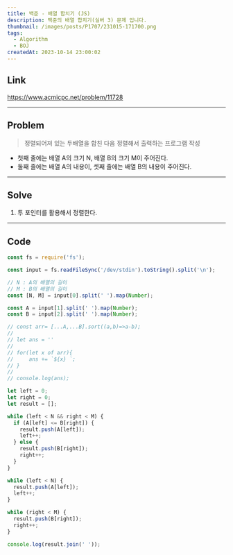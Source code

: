 ```yaml
---
title: 백준 - 배열 합치기 (JS)
description: 백준의 배열 합치기(실버 3) 문제 입니다.
thumbnail: /images/posts/P1707/231015-171700.png
tags:
  - Algorithm
  - BOJ
createdAt: 2023-10-14 23:00:02
---
```


## Link

https://www.acmicpc.net/problem/11728

<hr />

## Problem

> 정렬되어져 있는 두배열을 합친 다음 정렬해서 출력하는 프로그램 작성

- 첫째 줄에는 배열 A의 크기 N, 배열 B의 크기 M이 주어진다.
- 둘째 줄에는 배열 A의 내용이, 셋째 줄에는 배열 B의 내용이 주어진다.

<hr />

## Solve

1. 투 포인터를 활용해서 정렬한다.

<hr />

## Code

```javascript
const fs = require('fs');

const input = fs.readFileSync('/dev/stdin').toString().split('\n');

// N : A의 배열의 길이
// M : B의 배열의 길이
const [N, M] = input[0].split(' ').map(Number);

const A = input[1].split(' ').map(Number);
const B = input[2].split(' ').map(Number);

// const arr= [...A,...B].sort((a,b)=>a-b);
//
// let ans = ''
//
// for(let x of arr){
//     ans += `${x} `;
// }
//
// console.log(ans);

let left = 0;
let right = 0;
let result = [];

while (left < N && right < M) {
  if (A[left] <= B[right]) {
    result.push(A[left]);
    left++;
  } else {
    result.push(B[right]);
    right++;
  }
}

while (left < N) {
  result.push(A[left]);
  left++;
}

while (right < M) {
  result.push(B[right]);
  right++;
}

console.log(result.join(' '));
```
